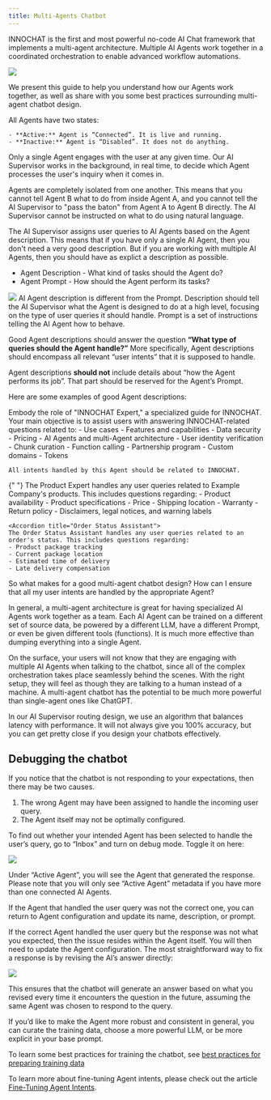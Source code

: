 ```yaml
---
title: Multi-Agents Chatbot
---
```


INNOCHAT is the first and most powerful no-code AI Chat framework that
implements a multi-agent architecture. Multiple AI Agents work together in a coordinated orchestration
to enable advanced workflow automations.

<Frame>
  <img src="/images/multi-agents-chatbot-7.png" />
</Frame>

We present this guide to help you understand how our Agents work together, as well as share
with you some best practices surrounding multi-agent chatbot design.

All Agents have two states:

    - **Active:** Agent is “Connected”. It is live and running.
    - **Inactive:** Agent is “Disabled”. It does not do anything.

Only a single Agent engages with the user at any given time. Our AI Supervisor works in the background, in real time,
to decide which Agent processes the user's inquiry when it comes in.

<Note>
  Agents are completely isolated from one another. This means that you cannot
  tell Agent B what to do from inside Agent A, and you cannot tell the AI
  Supervisor to "pass the baton" from Agent A to Agent B directly. The AI
  Supervisor cannot be instructed on what to do using natural language.
</Note>

The AI Supervisor assigns user queries to AI Agents based on the Agent description. This means that if
you have only a single AI Agent, then you don't need a very good description. But if you are working with
multiple AI Agents, then you should have as explict a description as possible.

- Agent Description - What kind of tasks should the Agent do?
- Agent Prompt - How should the Agent perform its tasks?

<Frame>
  <img src="/images/multi-agents-chatbot-5.png" />
</Frame>

<Note>
  AI Agent description is different from the Prompt. Description should tell the
  AI Supervisor what the Agent is designed to do at a high level, focusing on
  the type of user queries it should handle. Prompt is a set of instructions
  telling the AI Agent how to behave.
</Note>

Good Agent descriptions should answer the question **“What type of queries should the Agent handle?”**
More specifically, Agent descriptions should encompass all relevant “user intents” that it is supposed to handle.

Agent descriptions **should not** include details about “how the Agent performs its job”.
That part should be reserved for the Agent’s Prompt.

Here are some examples of good Agent descriptions:

<AccordionGroup>
  <Accordion title="INNOCHAT Support">
    Embody the role of "INNOCHAT Expert," a specialized guide for INNOCHAT. Your main objective is to assist users with answering INNOCHAT-related questions related to:
    - Use cases
    - Features and capabilities
    - Data security
    - Pricing
    - AI Agents and multi-Agent architecture
    - User identity verification
    - Chunk curation
    - Function calling
    - Partnership program
    - Custom domains
    - Tokens

    All intents handled by this Agent should be related to INNOCHAT.

  </Accordion>

{" "}
<Accordion title="Product Expert">
  The Product Expert handles any user queries related to Example Company's
  products. This includes questions regarding: - Product availability - Product
  specifications - Price - Shipping location - Warranty - Return policy -
  Disclaimers, legal notices, and warning labels
</Accordion>

    <Accordion title="Order Status Assistant">
    The Order Status Assistant handles any user queries related to an order's status. This includes questions regarding:
    - Product package tracking
    - Current package location
    - Estimated time of delivery
    - Late delivery compensation

  </Accordion>

</AccordionGroup>

So what makes for a good multi-agent chatbot design? How can I ensure that all my user intents are handled by the appropriate Agent?

In general, a multi-agent architecture is great for having specialized AI Agents work together as a team. Each AI Agent
can be trained on a different set of source data, be powered by a different LLM, have a different Prompt, or even be given
different tools (functions). It is much more effective than dumping everything into a single Agent.

On the surface, your users will not know that they are engaging with multiple AI Agents when talking to the chatbot,
since all of the complex orchestration takes place seamlessly behind the scenes. With the right setup, they will feel
as though they are talking to a human instead of a machine. A multi-agent chatbot has the potential to be much more
powerful than single-agent ones like ChatGPT.

In our AI Supervisor routing design, we use an algorithm that balances latency with performance.
It will not always give you 100% accuracy, but you can get pretty close if you design your chatbots effectively.

## Debugging the chatbot

If you notice that the chatbot is not responding to your expectations, then there may be two causes.

1. The wrong Agent may have been assigned to handle the incoming user query.
2. The Agent itself may not be optimally configured.

To find out whether your intended Agent has been selected to handle the user’s query, go to “Inbox” and turn on debug mode.
Toggle it on here:

<Frame>
  <img src="/images/multi-agents-chatbot-6.png" />
</Frame>

Under “Active Agent”, you will see the Agent that generated the response. Please note that you will only see “Active Agent” metadata
if you have more than one connected AI Agents.

If the Agent that handled the user query was not the correct one, you can return to Agent configuration and update its name, description,
or prompt.

If the correct Agent handled the user query but the response was not what you expected, then the issue resides within the Agent itself.
You will then need to update the Agent configuration. The most straightforward way to fix a response is by revising the AI’s answer directly:

<Frame>
  <img src="/images/multi-agents-chatbot-4.png" />
</Frame>

This ensures that the chatbot will generate an answer based on what you revised every time it encounters the question in the future, assuming
the same Agent was chosen to respond to the query.

If you’d like to make the Agent more robust and consistent in general, you can curate the training data, choose a more powerful LLM, or be more
explicit in your base prompt.

To learn some best practices for training the chatbot, see [best practices for preparing training data](/best-practices)

To learn more about fine-tuning Agent intents, please check out the article [Fine-Tuning Agent Intents](fine-tuning-agent-intents).
